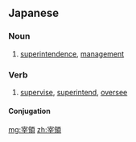 ==Japanese==
{{ja-kanjitab|さい|りょう|yomi=on}}

===Noun===
{{ja-noun|さいりょう}}

# [[superintendence]], [[management]]

===Verb===
{{ja-verb-suru|tr=trans|さいりょう}}

# [[supervise]], [[superintend]], [[oversee]]

====Conjugation====
{{ja-suru|さいりょう}}

[[mg:宰領]]
[[zh:宰領]]